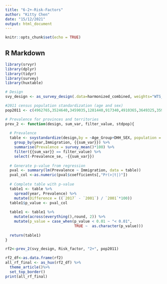 ```yaml
---
title: "6-2+-Risk-Factors"
author: "Kitty Chen"
date: "15/12/2021"
output: html_document
---
```


```r
knitr::opts_chunk$set(echo = TRUE)
```

## R Markdown
```r
library(srvyr)
library(dplyr)
library(tidyr)
library(survey)
library(huxtable)

# Design
svy_design <- as_survey_design(.data=harmonized_combined, weights="WTS_M")

#2011 census population standardization (age and sex)
pop2011 <- c(4962765,3524640,3459035,1281440,917340,4910365,3649325,3593270,1393345,1352950)

# Prevalence for provinces and territories
prev_2 <- function(design, sum_var, filter_value, stdpop){
  
  # Prevalence 
  table <- svystandardize(design,by = ~Age_Group+DHH_SEX, population = stdpop)%>%
    group_by(year,Immigration, {{sum_var}}) %>%
    summarise(Prevalence = survey_mean()*100) %>%
    filter({{sum_var}} == filter_value) %>%
    select(-Prevalence_se, -{{sum_var}})
  
  # Generate p-value from regression
  pval <- summary(lm(Prevalence ~ Immigration, data = table))
  pval_col <-as.numeric(pval$coefficients[,"Pr(>|t|)"])
  
  # Complete table with p-value
  table1 <- table %>%
    spread(year, Prevalence) %>%
    mutate(Difference = ((`2017` - `2001`) / `2001`*100))
  table1$p_value <- pval_col
  
  table1 <- table1 %>% 
    mutate(across(everything(),round, 2)) %>%
    mutate(p_value = case_when(p_value < 0.01 ~ "< 0.01",
                               TRUE ~  as.character(p_value)))
  
  return(table1)
}

```

```r
rf2<-prev_2(svy_design, Risk_factor, "2+", pop2011)

rf2_df<-as.data.frame(rf2)
all_rf_final <- as_hux(rf2_df) %>%
  theme_article()%>%
  set_top_border()
print(all_rf_final)
```

